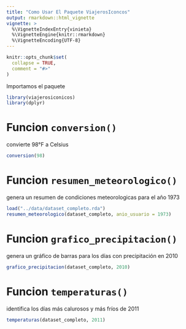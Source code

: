 ```yaml
---
title: "Como Usar El Paquete ViajerosIconcos"
output: rmarkdown::html_vignette
vignette: >
  %\VignetteIndexEntry{vinieta}
  %\VignetteEngine{knitr::rmarkdown}
  %\VignetteEncoding{UTF-8}
---
```


```r
knitr::opts_chunk$set(
  collapse = TRUE,
  comment = "#>"
)
```

Importamos el paquete 
```r
library(viajerosiconicos)
library(dplyr)
```
# Funcion `conversion()`
convierte 98°F a Celsius
```r
conversion(98)
```

# Funcion `resumen_meteorologico()`
genera un resumen de condiciones meteorologicas para el año 1973
```r
load("../data/dataset_completo.rda")
resumen_meteorologico(dataset_completo, anio_usuario = 1973)
```
# Funcion `grafico_precipitacion()`
genera un gráfico de barras para los días con precipitación en 2010
```r
grafico_precipitacion(dataset_completo, 2010)
```


# Funcion `temperaturas()` 
identifica los días más calurosos y más fríos de 2011
```r
temperaturas(dataset_completo, 2011)
```





